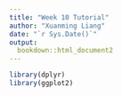 ```yaml
---
title: "Week 10 Tutorial"
author: "Xuanming Liang"
date: "`r Sys.Date()`"
output:
  bookdown::html_document2
---
```



```r
library(dplyr)
library(ggplot2)
```


